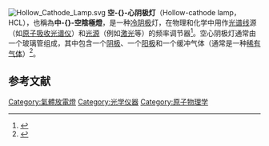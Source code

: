 {{noteTA
|1=zh-tw:中空陰極燈;zh-cn:空心阴极灯
}}
[[File:Hollow_Cathode_Lamp.svg|thumb]]
'''空-{}-心阴极灯'''（Hollow-cathode lamp，HCL），也稱為'''中-{}-空陰極燈'''，是一种[[冷阴极荧光灯管|冷阴极]]灯，在物理和化学中用作[[譜線|光谱线]]源（如[[原子吸收光谱法|原子吸收光谱仪]]）和[[光源|光源]]（例如[[激光|激光]]等）的频率调节器<ref name="EichhornSchoenbach1993">{{Cite journal|title=Paschen's law for a hollow cathode discharge|url=http://www3.nd.edu/~sst/teaching/AME60637/reading/1993_APL_Schoenbach_et_al_hollow_cathode.pdf|last=Eichhorn|first=H.|last2=Schoenbach|first2=K. H.|journal=Applied Physics Letters|accessdate=June 5, 2017|issue=18|doi=10.1063/1.110455|year=1993|volume=63|pages=2481–2483|bibcode=1993ApPhL..63.2481E|issn=0003-6951|last3=Tessnow|first3=T.|archive-date=2017-08-08|archive-url=https://web.archive.org/web/20170808052224/https://www3.nd.edu/~sst/teaching/AME60637/reading/1993_APL_Schoenbach_et_al_hollow_cathode.pdf|dead-url=yes}}</ref>。空心阴极灯通常由一个玻璃管组成，其中包含一个[[阴极|阴极]]、一个[[阳极|阳极]]和一个缓冲气体（通常是一种[[稀有气体|稀有气体]]）<ref>{{Cite book|title=Analytical Methods for Atomic Absorption Spectrometry|date=1964–2000|publisher=Perkin Elmer, Inc.|pages=6–9|edition=Release E (2000)}}</ref>。

==参考文献==
{{reflist}}
{{人工光源}}
[[Category:氣體放電燈|Category:氣體放電燈]]
[[Category:光学仪器|Category:光学仪器]]
[[Category:原子物理学|Category:原子物理学]]